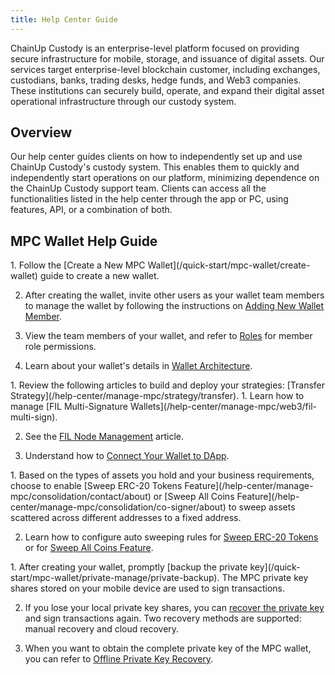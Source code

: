 ```yaml
---
title: Help Center Guide 
---
```


ChainUp Custody is an enterprise-level platform focused on providing secure infrastructure for mobile, storage, and issuance of digital assets. Our services target enterprise-level blockchain customer, including exchanges, custodians, banks, trading desks, hedge funds, and Web3 companies. These institutions can securely build, operate, and expand their digital asset operational infrastructure through our custody system.

##  Overview

Our help center guides clients on how to independently set up and use ChainUp Custody's custody system. This enables them to quickly and independently start operations on our platform, minimizing dependence on the ChainUp Custody support team. Clients can access all the functionalities listed in the help center through the app or PC, using features, API, or a combination of both.

##  MPC Wallet Help Guide

<Accordion title="Create and Set Up Your Wallet">
1. Follow the [Create a New MPC Wallet](/quick-start/mpc-wallet/create-wallet) guide to create a new wallet.

2. After creating the wallet, invite other users as your wallet team members to manage the wallet by following the instructions on [Adding New Wallet Member](/help-center/manage-mpc/user-setting/add-user).

3. View the team members of your wallet, and refer to [Roles](/help-center/manage-mpc/user-setting/user-role) for member role permissions.

4. Learn about your wallet's details in [Wallet Architecture](/help-center/manage-mpc/my-wallet/address-format).


</Accordion>

<Accordion title="Set Up Your Strategy Engine">
1. Review the following articles to build and deploy your strategies: [Transfer Strategy](/help-center/manage-mpc/strategy/transfer).

</Accordion>
<Accordion title="Use Web3 Features">
1. Learn how to manage [FIL Multi-Signature Wallets](/help-center/manage-mpc/web3/fil-multi-sign).

2. See the [FIL Node Management](/help-center/manage-mpc/web3/fil-node) article.

3. Understand how to [Connect Your Wallet to DApp](/help-center/manage-mpc/web3/dapp).

</Accordion>
<Accordion title="Auto Sweeping for your assets">
1. Based on the types of assets you hold and your business requirements, choose to enable [Sweep ERC-20 Tokens Feature](/help-center/manage-mpc/consolidation/contact/about) or [Sweep All Coins Feature](/help-center/manage-mpc/consolidation/co-signer/about) to sweep assets scattered across different addresses to a fixed address.

2. Learn how to configure auto sweeping rules for [Sweep ERC-20 Tokens](/help-center/manage-mpc/consolidation/contact/rules) or for [Sweep All Coins Feature](/help-center/manage-mpc/consolidation/co-signer/rules).

</Accordion>
<Accordion title="Manage Your Wallet Private Key">
1. After creating your wallet, promptly [backup the private key](/quick-start/mpc-wallet/private-manage/private-backup). The MPC private key shares stored on your mobile device are used to sign transactions.

2. If you lose your local private key shares, you can [recover the private key](/quick-start/mpc-wallet/private-manage/private-recover) and sign transactions again. Two recovery methods are supported: manual recovery and cloud recovery.

3. When you want to obtain the complete private key of the MPC wallet, you can refer to [Offline Private Key Recovery](/help-center/manage-mpc/my-wallet/off-line-tool).

</Accordion>
